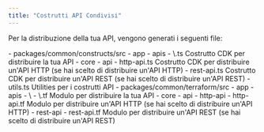 ```yaml
---
title: "Costrutti API Condivisi"
---
```





Per la distribuzione della tua API, vengono generati i seguenti file:

<Infrastructure>
<Fragment slot="cdk">
<FileTree>
  - packages/common/constructs/src
    - app
      - apis
        - \<project-name>.ts Costrutto CDK per distribuire la tua API
    - core
      - api
        - http-api.ts Costrutto CDK per distribuire un'API HTTP (se hai scelto di distribuire un'API HTTP)
        - rest-api.ts Costrutto CDK per distribuire un'API REST (se hai scelto di distribuire un'API REST)
        - utils.ts Utilities per i costrutti API
</FileTree>
</Fragment>
<Fragment slot="terraform">
<FileTree>
  - packages/common/terraform/src
    - app
      - apis
        - \<project-name>
          - \<project-name>.tf Modulo per distribuire la tua API
    - core
      - api
        - http-api
          - http-api.tf Modulo per distribuire un'API HTTP (se hai scelto di distribuire un'API HTTP)
        - rest-api
          - rest-api.tf Modulo per distribuire un'API REST (se hai scelto di distribuire un'API REST)
</FileTree>
</Fragment>
</Infrastructure>